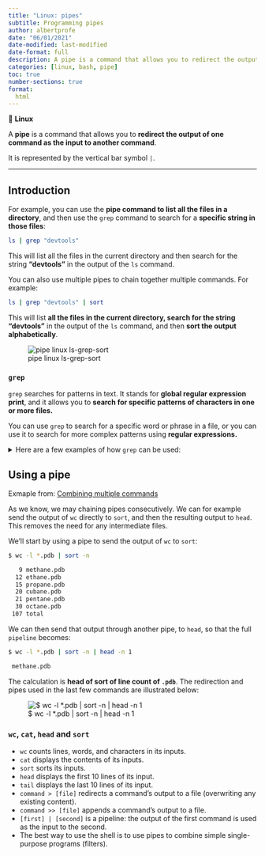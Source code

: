 ```yaml
---
title: "Linux: pipes"
subtitle: Programming pipes
author: albertprofe
date: "06/01/2021"
date-modified: last-modified
date-format: full
description: A pipe is a command that allows you to redirect the output of one command as the input to another command
categories: [linux, bash, pipe]
toc: true
number-sections: true
format:
  html
---
```


::: {.summary}

📘 **Linux**

A **pipe** is a command that allows you to **redirect the output of one command as the input to another command**. 

It is represented by the vertical bar symbol ``|``.

:::

---

## Introduction

For example, you can use the **pipe command to list all the files in a directory**, and then use the ``grep`` command to search for a **specific string in those files**:

``` bash
ls | grep "devtools"
```

This will list all the files in the current directory and then search for the string **"devtools"** in the output of the `ls` command.

You can also use multiple pipes to chain together multiple commands. For example:

``` bash
ls | grep "devtools" | sort
```

This will list **all the files in the current directory, search for the string "devtools"** in the output of the `ls` command, and then **sort the output alphabetically**.


![pipe linux ls-grep-sort](/images/linux/linux-mint-pipe-01.png)

### ``grep``

 ``grep`` searches for patterns in text. It stands for **global regular expression print**, and it allows you to **search for specific patterns of characters in one or more files.**

You can use `grep` to search for a specific word or phrase in a file, or you can use it to search for more complex patterns using **regular expressions.**

<details>
<summary>Here are a few examples of how `grep` can be used:</summary>
<br>
To search for a **specific word in a file**:

``` bash
grep "word" file.txt
```

To search for a **specific word in multiple files**:

``` bash
grep "word" file1.txt file2.txt file3.txt
```

To search for a **word that starts with a specific letter**:

``` bash
grep "^w" file.txt
```

To search for a **word that ends with a specific letter**:

``` bash
grep "w$" file.txt
```
</details>

## Using a pipe

Exmaple from: [Combining multiple commands](https://swcarpentry.github.io/shell-novice/04-pipefilter/index.html#combining-multiple-commands)

As we know, we may chaining pipes consecutively. We can for example send the output of ``wc`` directly to ``sort``, and then the resulting output to ``head``. This removes the need for any intermediate files.

We’ll start by using a pipe to send the output of ``wc`` to ``sort``:

``` .bash
$ wc -l *.pdb | sort -n
```

``` .bash
   9 methane.pdb
  12 ethane.pdb
  15 propane.pdb
  20 cubane.pdb
  21 pentane.pdb
  30 octane.pdb
 107 total
```
We can then send that output through another pipe, to ``head``, so that the full ``pipeline`` becomes:

``` .bash
$ wc -l *.pdb | sort -n | head -n 1
```
``` .bash
 methane.pdb
```


The calculation is **head of sort of line count of ``.pdb``**. The redirection and pipes used in the last few commands are illustrated below:

![$ wc -l *.pdb | sort -n | head -n 1](/images/linux/pipe.png)

### ``wc``, ``cat``, ``head`` and ``sort``

- ``wc`` counts lines, words, and characters in its inputs.
- ``cat`` displays the contents of its inputs.
- ``sort`` sorts its inputs.
- ``head`` displays the first 10 lines of its input.
- ``tail`` displays the last 10 lines of its input.
- ``command > [file]`` redirects a command’s output to a file (overwriting any existing content).
- ``command >> [file]`` appends a command’s output to a file.
- ``[first] | [second]`` is a pipeline: the output of the first command is used as the input to the second.
- The best way to use the shell is to use pipes to combine simple single-purpose programs (filters).

